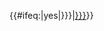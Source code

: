 {{#ifeq:{{{nolink|no}}}|yes|{{L1/core|1|{{{1|}}}|{{{2|}}}|{{{3|}}}|{{{4|}}}|pt={{{point|{{{pt|no}}}}}}}}|[[拉格朗日点#L1|{{L1/core|1|{{{1|}}}|{{{2|}}}|{{{3|}}}|{{{4|}}}|pt={{{point|{{{pt|no}}}}}}}}]]}}<noinclude>{{doc}}</noinclude>